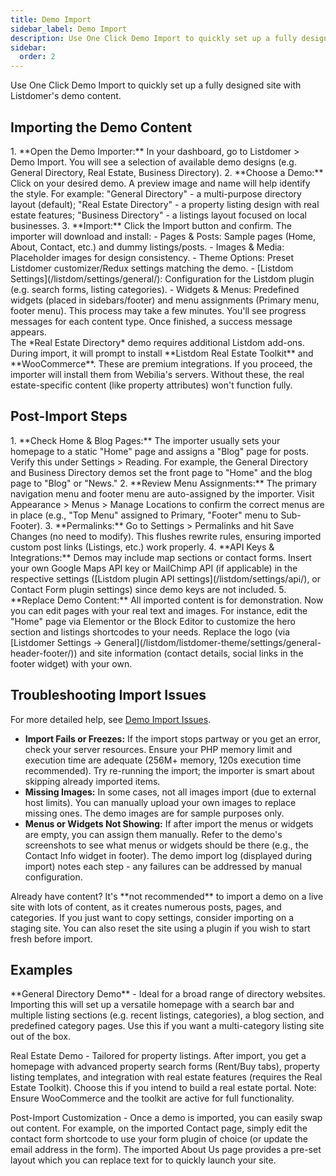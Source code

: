```yaml
---
title: Demo Import
sidebar_label: Demo Import
description: Use One Click Demo Import to quickly set up a fully designed site with Listdomer's demo content.
sidebar:
  order: 2
---
```


Use One Click Demo Import to quickly set up a fully designed site with Listdomer's demo content.

## Importing the Demo Content

<Steps>
1. **Open the Demo Importer:** In your dashboard, go to Listdomer > Demo Import. You will see a selection of available demo designs (e.g. General Directory, Real Estate, Business Directory).
2. **Choose a Demo:** Click on your desired demo. A preview image and name will help identify the style. For example: "General Directory" - a multi-purpose directory layout (default); "Real Estate Directory" - a property listing design with real estate features; "Business Directory" - a listings layout focused on local businesses.
3. **Import:** Click the Import button and confirm. The importer will download and install:
   - Pages & Posts: Sample pages (Home, About, Contact, etc.) and dummy listings/posts.
   - Images & Media: Placeholder images for design consistency.
   - Theme Options: Preset Listdomer customizer/Redux settings matching the demo.
   - [Listdom Settings](/listdom/settings/general/): Configuration for the Listdom plugin (e.g. search forms, listing categories).
   - Widgets & Menus: Predefined widgets (placed in sidebars/footer) and menu assignments (Primary menu, footer menu).
   This process may take a few minutes. You'll see progress messages for each content type. Once finished, a success message appears.
</Steps>

<Aside type="note">
The *Real Estate Directory* demo requires additional Listdom add-ons. During import, it will prompt to install **Listdom Real Estate Toolkit** and **WooCommerce**. These are premium integrations. If you proceed, the importer will install them from Webilia's servers. Without these, the real estate-specific content (like property attributes) won't function fully.
</Aside>

## Post-Import Steps

<Steps>
1. **Check Home & Blog Pages:** The importer usually sets your homepage to a static "Home" page and assigns a "Blog" page for posts. Verify this under Settings > Reading. For example, the General Directory and Business Directory demos set the front page to "Home" and the blog page to "Blog" or "News."
2. **Review Menu Assignments:** The primary navigation menu and footer menu are auto-assigned by the importer. Visit Appearance > Menus > Manage Locations to confirm the correct menus are in place (e.g., "Top Menu" assigned to Primary, "Footer" menu to Sub-Footer).
3. **Permalinks:** Go to Settings > Permalinks and hit Save Changes (no need to modify). This flushes rewrite rules, ensuring imported custom post links (Listings, etc.) work properly.
4. **API Keys & Integrations:** Demos may include map sections or contact forms. Insert your own Google Maps API key or MailChimp API (if applicable) in the respective settings ([Listdom plugin API settings](/listdom/settings/api/), or Contact Form plugin settings) since demo keys are not included.
5. **Replace Demo Content:** All imported content is for demonstration. Now you can edit pages with your real text and images. For instance, edit the "Home" page via Elementor or the Block Editor to customize the hero section and listings shortcodes to your needs. Replace the logo (via [Listdomer Settings → General](/listdom/listdomer-theme/settings/general-header-footer/)) and site information (contact details, social links in the footer widget) with your own.
</Steps>

## Troubleshooting Import Issues

For more detailed help, see [Demo Import Issues](/listdom/listdomer-theme/troubleshooting/demo-import/).

- **Import Fails or Freezes:** If the import stops partway or you get an error, check your server resources. Ensure your PHP memory limit and execution time are adequate (256M+ memory, 120s execution time recommended). Try re-running the import; the importer is smart about skipping already imported items.
- **Missing Images:** In some cases, not all images import (due to external host limits). You can manually upload your own images to replace missing ones. The demo images are for sample purposes only.
- **Menus or Widgets Not Showing:** If after import the menus or widgets are empty, you can assign them manually. Refer to the demo's screenshots to see what menus or widgets should be there (e.g., the Contact Info widget in footer). The demo import log (displayed during import) notes each step - any failures can be addressed by manual configuration.

<Aside type="note">
Already have content? It's **not recommended** to import a demo on a live site with lots of content, as it creates numerous posts, pages, and categories. If you just want to copy settings, consider importing on a staging site. You can also reset the site using a plugin if you wish to start fresh before import.
</Aside>

## Examples

<CardGrid>
  <Card>**General Directory Demo** - Ideal for a broad range of directory websites. Importing this will set up a versatile homepage with a search bar and multiple listing sections (e.g. recent listings, categories), a blog section, and predefined category pages. Use this if you want a multi-category listing site out of the box.</Card>

  <Card>Real Estate Demo - Tailored for property listings. After import, you get a homepage with advanced property search forms (Rent/Buy tabs), property listing templates, and integration with real estate features (requires the Real Estate Toolkit). Choose this if you intend to build a real estate portal. Note: Ensure WooCommerce and the toolkit are active for full functionality.</Card>

  <Card>Post-Import Customization - Once a demo is imported, you can easily swap out content. For example, on the imported Contact page, simply edit the contact form shortcode to use your form plugin of choice (or update the email address in the form). The imported About Us page provides a pre-set layout which you can replace text for to quickly launch your site.</Card>
</CardGrid>

